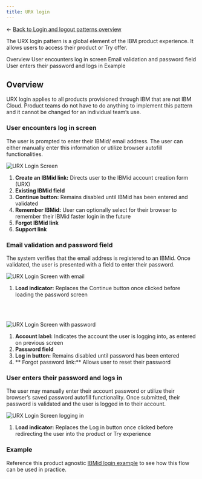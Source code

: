 ```yaml
---
title: URX login
---
```


← [Back to Login and logout patterns overview](/patterns/login-logout/overview)

<PageDescription>

The URX login pattern is a global element of the IBM product experience. It allows users to access their product or Try offer.

</PageDescription>

<AnchorLinks>
    <AnchorLink> Overview </AnchorLink>
    <AnchorLink> User encounters log in screen</AnchorLink>
    <AnchorLink> Email validation and password field </AnchorLink>
    <AnchorLink> User enters their password and logs in </AnchorLink>
    <AnchorLink> Example </AnchorLink>
</AnchorLinks>

## Overview

URX login applies to all products provisioned through IBM that are not IBM Cloud. Product teams do not have to do anything to implement this pattern and it cannot be changed for an individual team’s use.  

### User encounters log in screen

The user is prompted to enter their IBMid/ email address. The user can either manually enter this information or utilize browser autofill functionalities. 

<Row>
  <Column colMd={8} colLg={10}>

![URX Login Screen](images/urx-login/URX-Login-Screen-1.png)

  </Column>
</Row>

1. **Create an IBMid link:** Directs user to the IBMid account creation form (URX)
2. **Existing IBMid field** 
3. **Continue button:** Remains disabled until IBMid has been entered and validated
4. **Remember IBMid:** User can optionally select for their browser to remember their IBMid faster login in the future
5. **Forgot IBMid link**  
6. **Support link**

### Email validation and password field

The system verifies that the email address is registered to an IBMid. Once validated, the user is presented with a field to enter their password. 

<Row>
  <Column colMd={8} colLg={10}>

![URX Login Screen with email](/images/urx-login/URX-Login-Screen-4.png)

  </Column>
</Row>

1. **Load indicator:** Replaces the Continue button once clicked before loading the password screen

<br></br>

<Row>
  <Column colMd={8} colLg={10}>

![URX Login Screen with password](images/urx-login/URX-Login-Screen-5.png)

  </Column>
</Row>

1. **Account label:** Indicates the account the user is logging into, as entered on previous screen
2. **Password field** 
3. **Log in button:** Remains disabled until password has been entered 
4. ** Forgot password link:** Allows user to reset their password


### User enters their password and logs in

The user may manually enter their account password or utilize their browser’s saved password autofill functionality. Once submitted, their password is validated and the user is logged in to their account.

<Row>
  <Column colMd={8} colLg={10}>

![URX Login Screen logging in](images/urx-login/URX-Login-Screen-8.png)

  </Column>
</Row>

1. **Load indicator:** Replaces the Log in button once clicked before redirecting the user into the product or Try experience 

### Example

Reference this product agnostic [IBMid login example](https://login.ibm.com/idaas/mtfim/sps/idaas/login?client_id=ZTY0MDc5OGUtOTE3OC00&Ta[…]d458-4b83-9372-4fd592b92bd8%26client_id%3DZTY0MDc5OGUtOTE3OC00) to see how this flow can be used in practice.
